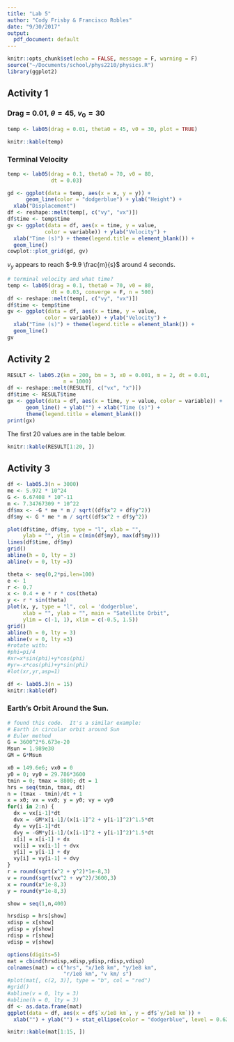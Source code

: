 ```yaml
---
title: "Lab 5"
author: "Cody Frisby & Francisco Robles"
date: "9/30/2017"
output:
  pdf_document: default
---
```


```r
knitr::opts_chunk$set(echo = FALSE, message = F, warning = F)
source("~/Documents/school/phys2210/physics.R")
library(ggplot2)
```

## Activity 1  

###  Drag = 0.01, $\theta = 45$, $v_0 = 30$  

```r
temp <- lab05(drag = 0.01, theta0 = 45, v0 = 30, plot = TRUE)
```


```r
knitr::kable(temp)
```


### Terminal Velocity  

```r
temp <- lab05(drag = 0.1, theta0 = 70, v0 = 80, 
              dt = 0.03)
```

```r
gd <- ggplot(data = temp, aes(x = x, y = y)) + 
      geom_line(color = "dodgerblue") + ylab("Height") +
  xlab("Displacement")
df <- reshape::melt(temp[, c("vy", "vx")])
df$time <- temp$time
gv <- ggplot(data = df, aes(x = time, y = value, 
            color = variable)) + ylab("Velocity") +
  xlab("Time (s)") + theme(legend.title = element_blank()) +
  geom_line()
cowplot::plot_grid(gd, gv)
```

$v_y$ appears to reach $-9.9 \frac{m}{s}$ around 4 seconds.  

```r
# terminal velocity and what time? 
temp <- lab05(drag = 0.1, theta0 = 70, v0 = 80, 
              dt = 0.03, converge = F, n = 500)
df <- reshape::melt(temp[, c("vy", "vx")])
df$time <- temp$time
gv <- ggplot(data = df, aes(x = time, y = value, 
            color = variable)) + ylab("Velocity") +
  xlab("Time (s)") + theme(legend.title = element_blank()) +
  geom_line()
gv
```



## Activity 2  

```r
RESULT <- lab05.2(km = 200, bm = 3, x0 = 0.001, m = 2, dt = 0.01, 
                  n = 1000)
df <- reshape::melt(RESULT[, c("vx", "x")])
df$time <- RESULT$time
gx <- ggplot(data = df, aes(x = time, y = value, color = variable)) + 
      geom_line() + ylab("") + xlab("Time (s)") + 
      theme(legend.title = element_blank())
print(gx)
```

The first 20 values are in the table below.  

```r
knitr::kable(RESULT[1:20, ])
```


## Activity 3  


```r
df <- lab05.3(n = 3000)
me <- 5.972 * 10^24
G <- 6.67408 * 10^-11
m <- 7.34767309 * 10^22
df$mx <- -G * me * m / sqrt((df$x^2 + df$y^2))
df$my <- G * me * m / sqrt((df$x^2 + df$y^2))

plot(df$time, df$my, type = "l", xlab = "", 
     ylab = "", ylim = c(min(df$my), max(df$my)))
lines(df$time, df$my)
grid()
abline(h = 0, lty = 3)
abline(v = 0, lty =3)
```


```r
theta <- seq(0,2*pi,len=100)
e <- 1
r <- 0.7
x <- 0.4 + e * r * cos(theta)
y <- r * sin(theta)
plot(x, y, type = "l", col = 'dodgerblue', 
     xlab = "", ylab = "", main = "Satellite Orbit",
     ylim = c(-1, 1), xlim = c(-0.5, 1.5))
grid()
abline(h = 0, lty = 3)
abline(v = 0, lty =3)
#rotate with:
#phi=pi/4
#xr=x*sin(phi)+y*cos(phi)
#yr=-x*cos(phi)+y*sin(phi)
#lot(xr,yr,asp=1)
```

```r
df <- lab05.3(n = 15)
knitr::kable(df)
```

###  Earth's Orbit Around the Sun.  


```r
# found this code.  It's a similar example:
# Earth in circular orbit around Sun
# Euler method
G = 3600^2*6.673e-20
Msun = 1.989e30
GM = G*Msun

x0 = 149.6e6; vx0 = 0
y0 = 0; vy0 = 29.786*3600
tmin = 0; tmax = 8800; dt = 1
hrs = seq(tmin, tmax, dt)
n = (tmax - tmin)/dt + 1
x = x0; vx = vx0; y = y0; vy = vy0
for(i in 2:n) {
  dx = vx[i-1]*dt
  dvx = -GM*x[i-1]/(x[i-1]^2 + y[i-1]^2)^1.5*dt
  dy = vy[i-1]*dt
  dvy = -GM*y[i-1]/(x[i-1]^2 + y[i-1]^2)^1.5*dt
  x[i] = x[i-1] + dx
  vx[i] = vx[i-1] + dvx
  y[i] = y[i-1] + dy
  vy[i] = vy[i-1] + dvy
}
r = round(sqrt(x^2 + y^2)*1e-8,3)
v = round(sqrt(vx^2 + vy^2)/3600,3)
x = round(x*1e-8,3)
y = round(y*1e-8,3)

show = seq(1,n,400)

hrsdisp = hrs[show]
xdisp = x[show]
ydisp = y[show]
rdisp = r[show]
vdisp = v[show]

options(digits=5)
mat = cbind(hrsdisp,xdisp,ydisp,rdisp,vdisp)
colnames(mat) = c("hrs", "x/1e8 km", "y/1e8 km", 
                  "r/1e8 km", "v km/ s")
#plot(mat[, c(2, 3)], type = "b", col = "red")
#grid()
#abline(v = 0, lty = 3)
#abline(h = 0, lty = 3)
df <- as.data.frame(mat)
ggplot(data = df, aes(x = df$`x/1e8 km`, y = df$`y/1e8 km`)) +
  xlab("") + ylab("") + stat_ellipse(color = "dodgerblue", level = 0.62)
```



```r
knitr::kable(mat[1:15, ])
```
